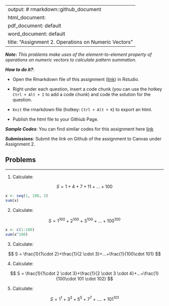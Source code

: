 
---
output: # rmarkdown::github_document
  html_document:
  pdf_document: default
  word_document: default
title: "Assignment 2.  Operations on Numeric Vectors"
---

***Note*:** *This problems make uses of the element-to-element property of operations on numeric vectors to calculate pattern summation.* 

***How to do it?***: 

- Open the Rmarkdown file of this assignment ([link](assignment2.Rmd)) in Rstudio. 

- Right under each question, insert  a code chunk (you can use the hotkey `Ctrl + Alt + I` to add a code chunk) and code the solution for the question. 

- `Knit` the rmarkdown file (hotkey: `Ctrl + Alt + K`) to export an html.  

-  Publish the html file to your Githiub Page. 

***Sample Codes***: You can find similar codes for this assignment here [link](assignment2_sample_code.html)


***Submissions***: Submit the link on Github of the assignment to Canvas under Assignment 2. 


Problems
-------
-------


1. Calculate: 


$$
S = 1 + 4 + 7 + 11 +... + 100
$$
```r
x <- seq(1, 100, 3)
sum(x)
```


2. Calculate: 


$$
S = 1^{100} + 2^{100} + 3^{100} +...+100^{100}
$$
```r
x <- c(1:100)
sum(x^100)
```

3. Calculate: 

$$
S = \frac{1}{1\cdot 2}+\frac{1}{2 \cdot 3}+...+\frac{1}{100\cdot 101}
$$

4. Calculate: 

$$
S = \frac{1}{1\cdot 2 \cdot 3}+\frac{1}{2 \cdot 3 \cdot 4}+...+\frac{1}{100\cdot 101 \cdot 102}
$$

5. Calculate: 

$$
S = 1^1 + 3^3 + 5^5 + 7^7 +....+101^{101}
$$
